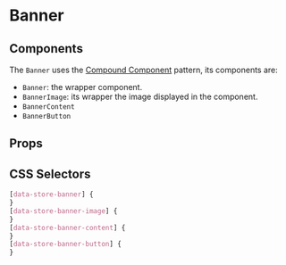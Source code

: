 

# Banner

<Canvas>
  <Story id="molecules-banner--banner" />
</Canvas>

## Components

The `Banner` uses the [Compound Component](https://kentcdodds.com/blog/compound-components-with-react-hooks) pattern, its components are:

- `Banner`: the wrapper component.
- `BannerImage`: its wrapper the image displayed in the component.
- `BannerContent`
- `BannerButton`

## Props

<ArgsTable of={Banner} />

## CSS Selectors

```css
[data-store-banner] {
}
[data-store-banner-image] {
}
[data-store-banner-content] {
}
[data-store-banner-button] {
}
```
